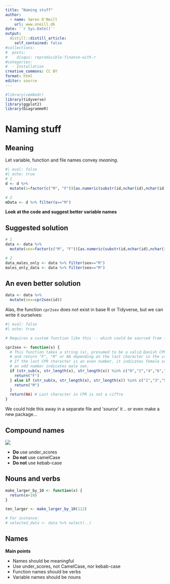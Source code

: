 ```yaml
---
title: "Naming stuff"
author:
  - name: Søren O'Neill
    url: www.oneill.dk
date: '`r Sys.Date()`'
output:
  distill::distill_article:
    self_contained: false
#collections:
#  posts:
#    disqus: reproducible-finance-with-r
#categories:
#  - Installation
creative_commons: CC BY
format: html
editor: source
---
```


```r
#library(vembedr)
library(tidyverse)
library(ggplot2)
library(DiagrammeR)
```

# Naming stuff

## Meaning

Let variable, function and file names convey _meaning_. 

```r
#| eval: false
#| echo: true
# 1 
d <- d %>% 
  mutate(s=factor(c("M", "F"))[as.numeric(substr(id,nchar(id),nchar(id))) %% 2])

# 2 
mData <- d %>% filter(s=="M")
```

**Look at the code and suggest better variable names**

:::{.callout-note collapse=true}
# Suggested solution

```r
# 1 
data <- data %>% 
  mutate(sex=factor(c("M", "F"))[as.numeric(substr(id,nchar(id),nchar(id))) %% 2])

# 2 
data_males_only <- data %>% filter(sex=="M")
males_only_data <- data %>% filter(sex=="M")
```
:::
 
:::{.callout-note collapse=true}
# An even better solution

```r
data <- data %>% 
  mutate(sex=cpr2sex(id))
```
:::

Alas, the function `cpr2sex` does not exist in base R or Tidyverse, but we can write it ourselves:

::: {.callout-tip collapse="true"}

```r
#| eval: false
#| echo: true

# Requires a custom function like this -- which could be sourced from file

cpr2sex <- function(x) {
  # This function takes a string (x), presumed to be a valid Danish CPR
  # and return "F", "M" or NA depending on the last character in the string
  # If the last CPR character is an even number, it indicates female sex, and
  # an odd number indicates male sex.
  if (str_sub(x, str_length(x), str_length(x)) %in% c("0","2","4","6","8")) {
    return("F") 
  } else if (str_sub(x, str_length(x), str_length(x)) %in% c("1","3","5","7","9")) {
    return("M") 
  } 
  return(NA) # Last character in CPR is not a ciffre
}
```

We could hide this away in a separate file and '_source_' it .. or even make a new package...
:::

## Compound names

![](gfx/RR/var_name_animation.webp)

* **Do** use under_scores
* **Do not** use camelCase
* **Do not** use kebab-case

## Nouns and verbs

```r
make_larger_by_10 <- function(x) {
  return(x+10)
}

ten_larger <- make_larger_by_10(112)

# For instance:
# selected_data <- data %>% select(..)
```


## Names

**Main points**

* Names should be meaningful
* Use under_scores, not CamelCase, nor kebab-case 
* Function names should be verbs
* Variable names should be nouns

<script src="https://giscus.app/client.js"
        data-repo="sorenoneill/r4phd"
        data-repo-id="R_kgDOJ9etDQ"
        data-category="Announcements"
        data-category-id="DIC_kwDOJ9etDc4CYApF"
        data-mapping="pathname"
        data-strict="0"
        data-reactions-enabled="0"
        data-emit-metadata="0"
        data-input-position="bottom"
        data-theme="cobalt"
        data-lang="en"
        crossorigin="anonymous"
        async>
</script>